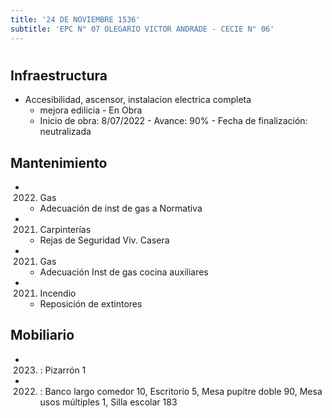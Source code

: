 ```yaml
---
title: '24 DE NOVIEMBRE 1536'
subtitle: 'EPC N° 07 OLEGARIO VICTOR ANDRADE - CECIE N° 06'
---
```


#
## Infraestructura

* Accesibilidad, ascensor, instalacion electrica completa 
    + mejora edilicia - En Obra 
    + Inicio de obra: 8/07/2022 - Avance: 90% - Fecha de finalización: neutralizada 






## Mantenimiento

*  (2022) Gas 
    + Adecuación de inst de gas a Normativa

*  (2021) Carpinterías 
    + Rejas de Seguridad Viv. Casera

*  (2021) Gas 
    + Adecuación Inst de gas cocina auxiliares

*  (2021) Incendio 
    + Reposición de extintores





## Mobiliario

*  (2023) : Pizarrón 1 

*  (2022) : Banco largo comedor 10, Escritorio 5, Mesa pupitre doble 90, Mesa usos múltiples 1, Silla escolar 183 



